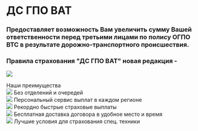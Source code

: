 <div class="mx-auto max-w-4xl py-10">

# ДС ГПО ВАТ

### Предоставляет возможность Вам увеличить сумму Вашей ответственности перед третьими лицами по полису ОГПО ВТС в результате дорожно-транспортного происшествия.

### Правила страхования "ДС ГПО ВАТ" новая редакция -

![](https://www.nsk.kz/media/products/f3/1548320674osckb.jpg)

<div class="mt-10 text-center text-4xl font-bold">Наши преимущества</div>

<div class="mt-10 flex flex-wrap justify-around gap-4">

<div class="w-1/4 text-center">
  <img
    class="mx-auto"
    src="https://www.nsk.kz/media/product_benefits/fb/14811967883utm0.svg"
  />
  Без отделений и очередей
</div>

<div class="w-1/4 text-center">
  <img
    class="mx-auto"
    src="https://www.nsk.kz/media/product_benefits/t4/1481196475clf06.svg"
  />
  Персональный сервис выплат в каждом регионе
</div>

<div class="w-1/4 text-center">
  <img
    class="mx-auto"
    src="https://www.nsk.kz/media/product_benefits/t2/14812153849dgi9.svg"
  />
  Рекордно быстрые страховые выплаты
</div>

<div class="w-1/4 text-center">
  <img
    class="mx-auto"
    src="https://www.nsk.kz/media/product_benefits/cu/1481215411451q7.svg"
  />
  Бесплатная доставка договора в удобное место и время
</div>

<div class="w-1/4 text-center">
  <img
    class="mx-auto"
    src="https://www.nsk.kz/media/product_benefits/84/1481215443zdjgh.svg"
  />
  Лучшие условия для страхования спец. техники
</div>
</div>

</div>
